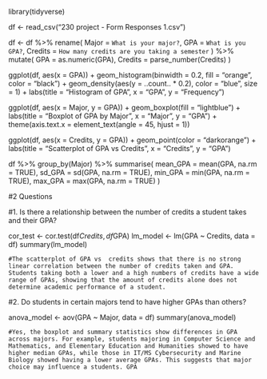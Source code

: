 library(tidyverse)

df <- read_csv("230 project - Form Responses 1.csv")

df <- df %>%
  rename(
    Major = `What is your major?`,
    GPA = `What is you GPA?`,
    Credits = `How many credits are you taking a semester`
  ) %>%
  mutate(
    GPA = as.numeric(GPA),
    Credits = parse_number(Credits)
  )

ggplot(df, aes(x = GPA)) +
  geom_histogram(binwidth = 0.2, fill = "orange", color = "black") +
  geom_density(aes(y = ..count.. * 0.2), color = "blue", size = 1) +
  labs(title = "Histogram of GPA", x = "GPA", y = "Frequency")

ggplot(df, aes(x = Major, y = GPA)) +
  geom_boxplot(fill = "lightblue") +
  labs(title = "Boxplot of GPA by Major", x = "Major", y = "GPA") +
  theme(axis.text.x = element_text(angle = 45, hjust = 1))

ggplot(df, aes(x = Credits, y = GPA)) +
  geom_point(color = "darkorange") +
  labs(title = "Scatterplot of GPA vs Credits", x = "Credits", y = "GPA")

df %>%
  group_by(Major) %>%
  summarise(
    mean_GPA = mean(GPA, na.rm = TRUE),
    sd_GPA = sd(GPA, na.rm = TRUE),
    min_GPA = min(GPA, na.rm = TRUE),
    max_GPA = max(GPA, na.rm = TRUE)
  )


#2 Questions

#1. Is there a relationship between the number of credits a student takes and their GPA?

cor_test <- cor.test(df$Credits, df$GPA)
lm_model <- lm(GPA ~ Credits, data = df)
summary(lm_model)

    #The scatterplot of GPA vs  credits shows that there is no strong linear correlation between the number of credits taken and GPA. Students taking both a lower and a high numbers of credits have a wide range of GPAs, showing that the amount of credits alone does not determine academic performance of a student.
    
#2.  Do students in certain majors tend to have higher GPAs than others?

anova_model <- aov(GPA ~ Major, data = df)
summary(anova_model)

    #Yes, the boxplot and summary statistics show differences in GPA across majors. For example, students majoring in Computer Science and Mathematics, and Elementary Education and Humanities showed to have higher median GPAs, while those in IT/MS Cybersecurity and Marine Biology showed having a lower average GPAs. This suggests that major choice may influence a students. GPA
